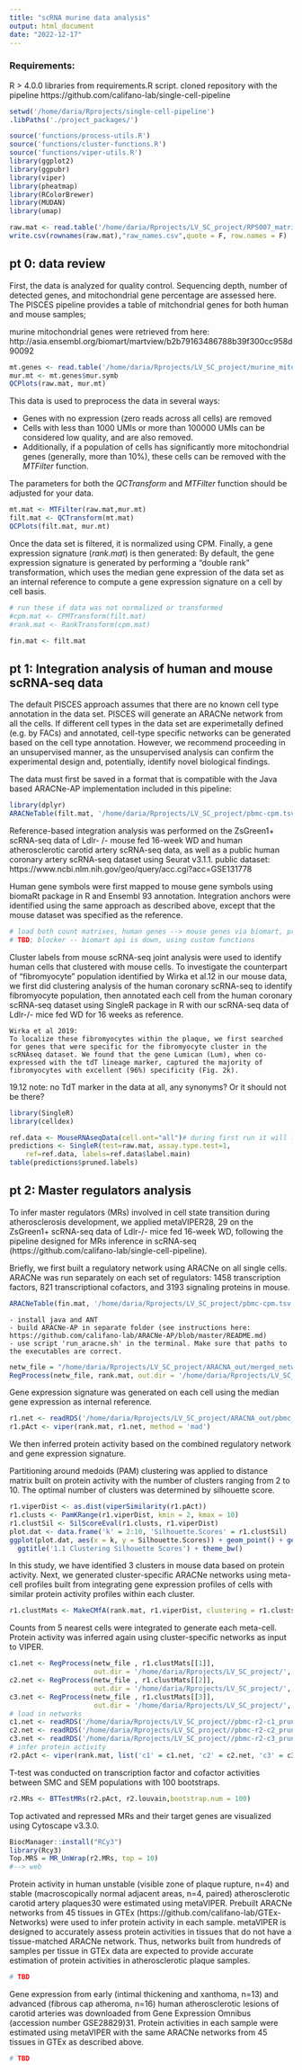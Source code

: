 ```yaml
---
title: "scRNA murine data analysis"
output: html_document
date: "2022-12-17"
---
```

### Requirements: 
R > 4.0.0
libraries from requirements.R script.
cloned repository with the pipeline https://github.com/califano-lab/single-cell-pipeline

```r
setwd('/home/daria/Rprojects/single-cell-pipeline')
.libPaths('./project_packages/')
```

```r
source('functions/process-utils.R')
source('functions/cluster-functions.R')
source('functions/viper-utils.R')
library(ggplot2)
library(ggpubr)
library(viper)
library(pheatmap)
library(RColorBrewer)
library(MUDAN)
library(umap)

raw.mat <- read.table('/home/daria/Rprojects/LV_SC_project/RPS007_matrix.txt',header = T,row.names = 1)
write.csv(rownames(raw.mat),"raw_names.csv",quote = F, row.names = F)
```
## pt 0: data review

First, the data is analyzed for quality control. Sequencing depth, number of detected genes, and mitochondrial gene percentage are assessed here. The PISCES pipeline provides a table of mitchondrial genes for both human and mouse samples;

murine mitochondrial genes were retrieved from here: http://asia.ensembl.org/biomart/martview/b2b79163486788b39f300cc958d90092

```r
mt.genes <- read.table('/home/daria/Rprojects/LV_SC_project/murine_mito_genes.csv', header = TRUE, sep = ',', stringsAsFactors = FALSE)
mur.mt <- mt.genes$mur.symb
QCPlots(raw.mat, mur.mt)
```

This data is used to preprocess the data in several ways:

* Genes with no expression (zero reads across all cells) are removed
* Cells with less than 1000 UMIs or more than 100000 UMIs can be considered low quality, and are also removed.
* Additionally, if a population of cells has significantly more mitochondrial genes (generally, more than 10%), these cells can be removed with the *MTFilter* function.


The parameters for both the *QCTransform* and *MTFilter* function should be adjusted for your data.

```r
mt.mat <- MTFilter(raw.mat,mur.mt)
filt.mat <- QCTransform(mt.mat)
QCPlots(filt.mat, mur.mt)
```

Once the data set is filtered, it is normalized using CPM. Finally, a gene expression signature (*rank.mat*) is then generated:
By default, the gene expression signature is generated by performing a "double rank" transformation, which uses the median gene expression of the data set as an internal reference to compute a gene expression signature on a cell by cell basis.

```r
# run these if data was not normalized or transformed
#cpm.mat <- CPMTransform(filt.mat)
#rank.mat <- RankTransform(cpm.mat)

fin.mat <- filt.mat 
```


## pt 1: Integration analysis of human and mouse scRNA-seq data


The default PISCES approach assumes that there are no known cell type annotation in the data set. PISCES will generate an ARACNe network from all the cells. If different cell types in the data set are experimetally defined (e.g. by FACs) and annotated, cell-type specific networks can be generated based on the cell type annotation. However, we recommend proceeding in an unsupervised manner, as the unsupervised analysis can confirm the experimental design and, potentially, identify novel biological findings.

The data must first be saved in a format that is compatible with the Java based ARACNe-AP implementation included in this pipeline:

```r
library(dplyr)
ARACNeTable(filt.mat, '/home/daria/Rprojects/LV_SC_project/pbmc-cpm.tsv')
```

Reference-based integration analysis was performed on the ZsGreen1+ scRNA-seq data of Ldlr-
/- mouse fed 16-week WD and human atherosclerotic carotid artery scRNA-seq data, as well as
a public human coronary artery scRNA-seq dataset using Seurat v3.1.1. 
public dataset: https://www.ncbi.nlm.nih.gov/geo/query/acc.cgi?acc=GSE131778

Human gene symbols were first mapped to mouse gene symbols using biomaRt package in R and Ensembl 93
annotation. 
Integration anchors were identified using the same approach as described above,
except that the mouse dataset was specified as the reference.
```r

# load both count matrixes, human genes --> mouse genes via biomart, process, and then merge
# TBD; blocker -- biomart api is down, using custom functions

```

Cluster labels from mouse scRNA-seq joint analysis were used to identify human cells that clustered with mouse cells.
To investigate the counterpart of “fibromyocyte” population identified by Wirka et al.12 in
our mouse data, we first did clustering analysis of the human coronary scRNA-seq to identify
fibromyocyte population, then annotated each cell from the human coronary scRNA-seq dataset
using SingleR package in R with our scRNA-seq data of Ldlr-/- mice fed WD for 16 weeks as
reference.
```
Wirka et al 2019:
To localize these fibromyocytes within the plaque, we first searched for genes that were specific for the fibromyocyte cluster in the scRNAseq dataset. We found that the gene Lumican (Lum), when co-expressed with the tdT lineage marker, captured the majority of fibromyocytes with excellent (96%) specificity (Fig. 2k).
```
19.12 note: no TdT marker in the data at all, any synonyms? Or it should not be there?
```r
library(SingleR)
library(celldex)

ref.data <- MouseRNAseqData(cell.ont="all")# during first run it will load annotation to the cache
predictions <- SingleR(test=raw.mat, assay.type.test=1, 
    ref=ref.data, labels=ref.data$label.main)
table(predictions$pruned.labels)
```
## pt 2: Master regulators analysis
To infer master regulators (MRs) involved in cell state transition during atherosclerosis
development, we applied metaVIPER28, 29 on the ZsGreen1+ scRNA-seq data of Ldlr-/- mice fed
16-week WD, following the pipeline designed for MRs inference in scRNA-seq
(https://github.com/califano-lab/single-cell-pipeline).

Briefly, we first built a regulatory network using ARACNe on all single cells. ARACNe was run separately on each set of regulators: 1458 transcription factors, 821 transcriptional cofactors, and 3193 signaling proteins in mouse.

```r
ARACNeTable(fin.mat, '/home/daria/Rprojects/LV_SC_project/pbmc-cpm.tsv')
```

```
- install java and ANT
- build ARACNe-AP in separate folder (see instructions here: https://github.com/califano-lab/ARACNe-AP/blob/master/README.md)
- use script 'run_aracne.sh' in the terminal. Make sure that paths to the executables are correct. 

```


```r
netw_file = "/home/daria/Rprojects/LV_SC_project/ARACNA_out/merged_networks.tsv"
RegProcess(netw_file, rank.mat, out.dir = '/home/daria/Rprojects/LV_SC_project/ARACNA_out/', out.name = 'pbmc_r1-net-')
```

Gene expression signature was generated on each cell using the median gene expression as internal
reference. 

```r
r1.net <- readRDS('/home/daria/Rprojects/LV_SC_project/ARACNA_out/pbmc_r1-net-pruned.rds')
r1.pAct <- viper(rank.mat, r1.net, method = 'mad')
```

We then inferred protein activity based on the combined regulatory network and gene
expression signature. 


Partitioning around medoids (PAM) clustering was applied to distance matrix built on protein activity with the number of clusters ranging from 2 to 10. The optimal number of clusters was determined by silhouette score.
```r
r1.viperDist <- as.dist(viperSimilarity(r1.pAct))
r1.clusts <- PamKRange(r1.viperDist, kmin = 2, kmax = 10)
r1.clustSil <- SilScoreEval(r1.clusts, r1.viperDist)
plot.dat <- data.frame('k' = 2:10, 'Silhouette.Scores' = r1.clustSil)
ggplot(plot.dat, aes(x = k, y = Silhouette.Scores)) + geom_point() + geom_line() +
  ggtitle('1.1 Clustering Silhouette Scores') + theme_bw()
```
In this study, we have identified 3 clusters in mouse data based on protein activity. Next, we generated cluster-specific ARACNe networks using meta-cell profiles built from integrating gene expression profiles of cells with similar protein
activity profiles within each cluster. 
```r
r1.clustMats <- MakeCMfA(rank.mat, r1.viperDist, clustering = r1.clusts$k7, out.dir = '/home/daria/Rprojects/LV_SC_project/', out.name = 'pbmc-r1-clusts')
```
Counts from 5 nearest cells were integrated to generate each meta-cell. Protein activity was inferred again using cluster-specific networks as input to VIPER.
```r
c1.net <- RegProcess(netw_file , r1.clustMats[[1]], 
                     out.dir = '/home/daria/Rprojects/LV_SC_project/', out.name = 'pbmc-r2-c1_')
c2.net <- RegProcess(netw_file , r1.clustMats[[2]], 
                     out.dir = '/home/daria/Rprojects/LV_SC_project/', out.name = 'pbmc-r2-c2_')
c3.net <- RegProcess(netw_file , r1.clustMats[[3]], 
                     out.dir = '/home/daria/Rprojects/LV_SC_project/', out.name = 'pbmc-r2-c3_')
# load in networks
c1.net <- readRDS('/home/daria/Rprojects/LV_SC_project//pbmc-r2-c1_pruned.rds')
c2.net <- readRDS('/home/daria/Rprojects/LV_SC_project//pbmc-r2-c2_pruned.rds')
c3.net <- readRDS('/home/daria/Rprojects/LV_SC_project//pbmc-r2-c3_pruned.rds')
# infer protein activity
r2.pAct <- viper(rank.mat, list('c1' = c1.net, 'c2' = c2.net, 'c3' = c3.net), method = 'none')
```
T-test was conducted on transcription factor and cofactor activities between SMC and SEM
populations with 100 bootstraps. 

```r
r2.MRs <- BTTestMRs(r2.pAct, r2.louvain,bootstrap.num = 100)
```

Top activated and repressed MRs and their target genes are visualized using Cytoscape v3.3.0.
```r
BiocManager::install("RCy3")
library(Rcy3)
Top.MRS = MR_UnWrap(r2.MRs, top = 10)
#--> web
```

Protein activity in human unstable (visible zone of plaque rupture, n=4) and stable
(macroscopically normal adjacent areas, n=4, paired) atherosclerotic carotid artery plaques30
were estimated using metaVIPER. Prebuilt ARACNe networks from 45 tissues in GTEx
(https://github.com/califano-lab/GTEx-Networks) were used to infer protein activity in each
sample. metaVIPER is designed to accurately assess protein activities in tissues that do not have
a tissue-matched ARACNe network. Thus, networks built from hundreds of samples per tissue in
GTEx data are expected to provide accurate estimation of protein activities in atherosclerotic
plaque samples.
```r
# TBD
```
Gene expression from early (intimal thickening and xanthoma, n=13) and advanced
(fibrous cap atheroma, n=16) human atherosclerotic lesions of carotid arteries was downloaded
from Gene Expression Omnibus (accession number GSE28829)31. Protein activities in each
sample were estimated using metaVIPER with the same ARACNe networks from 45 tissues in
GTEx as described above.
```r
# TBD
```

